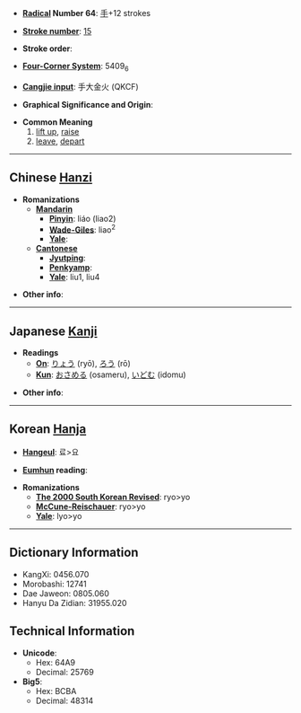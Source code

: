 * '''[[Wiktionary:Chinese radical index| Radical]] Number 64''': [[Wiktionary:Chinese radical index 手|手]]+12 strokes

* '''[[Wiktionary:Chinese total strokes index|Stroke number]]''': [[Wiktionary:Chinese total strokes index 15|15]]

* '''Stroke order''': 

* '''[[Wiktionary:Chinese four corner index|Four-Corner System]]''': 5409<sub>6</sub>

* '''[[Wiktionary:Chinese Cangjie index|Cangjie input]]''': 手大金火 (QKCF)

* '''Graphical Significance and Origin''': 

* '''Common Meaning'''
*#[[lift up]], [[raise]]
*# [[leave]], [[depart]]

----

== Chinese [[Hanzi]] ==

* '''Romanizations'''
** '''[[Mandarin]]'''
*** '''[[Pinyin]]''': liáo (liao2)
*** '''[[Wade-Giles]]''': liao<sup>2</sup>
*** '''[[Yale]]''': 
** '''[[Cantonese]]'''
*** '''[[Jyutping]]''':
*** '''[[Penkyamp]]''': 
*** '''[[Yale]]''': liu1, liu4

* '''Other info''': 

----

== Japanese [[Kanji]] ==

* '''Readings'''
** '''[[On]]''': [[りょう]] (ryō), [[ろう]] (rō)
** '''[[Kun]]''': [[おさめる]] (osameru), [[いどむ]] (idomu)

* '''Other info''':  

----

== Korean [[Hanja]] ==

* '''[[Hangeul]]''': 료>요

* '''[[Eumhun]] reading''': 

* '''Romanizations'''
** '''[[The 2000 South Korean Revised Romanization|The 2000 South Korean Revised]]''': ryo>yo
** '''[[McCune-Reischauer]]''': ryo>yo
** '''[[Yale]]''': lyo>yo

----

== Dictionary Information ==

* KangXi: 0456.070
* Morobashi: 12741
* Dae Jaweon: 0805.060
* Hanyu Da Zidian: 31955.020

== Technical Information ==

* '''Unicode''':
** Hex: 64A9
** Decimal: 25769
* '''Big5''':
** Hex: BCBA
** Decimal: 48314